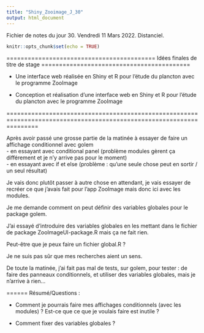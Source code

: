 ```yaml
---
title: "Shiny_Zooimage_J_30"
output: html_document
---
```


Fichier de notes du jour 30. Vendredi 11 Mars 2022.   Distanciel.

```r
knitr::opts_chunk$set(echo = TRUE)
```

========================================== Idées finales de titre de stage ==========================================

 - Une interface web réalisée en Shiny et R pour l’étude du plancton avec le programme ZooImage
 
 - Conception et réalisation d’une interface web en Shiny et R pour l’étude du plancton avec le programme ZooImage

=====================================================================================================================

Après avoir passé une grosse partie de la matinée à essayer de faire un affichage conditionnel avec golem \
- en essayant avec conditional panel (problème modules gèrent ça différement et je n'y arrive pas pour le moment) \
- en essayant avec if et else (problème : qu'une seule chose peut en sortir / un seul résultat) \

Je vais donc plutôt passer à autre chose en attendant, je vais essayer de recréer ce que j'avais fait pour l'app ZooImage mais donc ici avec les modules.

Je me demande comment on peut définir des variables globales pour le package golem.

J'ai essayé d'introduire des variables globales en les mettant dans le fichier de package ZooImageUI-package.R mais ça ne fait rien.

Peut-être que je peux faire un fichier global.R ?

Je ne suis pas sûr que mes recherches aient un sens.

De toute la matinée, j'ai fait pas mal de tests, sur golem, pour tester : de faire des panneaux conditionnels, et utiliser des variables globales, mais je n'arrive à rien...

====== Résumé/Questions :

 - Comment je pourrais faire mes affichages conditionnels (avec les modules) ? Est-ce que ce que je voulais faire est inutile ?
 
 - Comment fixer des variables globales ?
 
 
